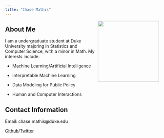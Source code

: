 ```yaml
---
title: "Chase Mathis"
---
```


![](images/ChasePicture.jpeg){style="float:right;padding: 0 0 0 5px;" fig-alt="Chase Mathis" width="200"}

## About Me

I am a undergraduate student at Duke University majoring in Statistics and Computer Science, with a minor in Math. My interests include:

-   Machine Learning/Artificial Intelligence

-   Interpretable Machine Learning

-   Data Modeling for Public Policy

-   Human and Computer Interactions

## Contact Information

Email: chase.mathis\@duke.edu

[Github](https://github.com/chasehmathis)/[Twitter](https://twitter.com/chasemathis29)

